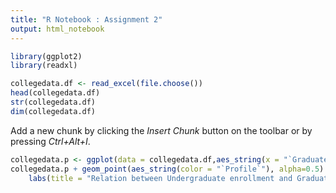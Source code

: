 ---
title: "R Notebook : Assignment 2"
output: html_notebook
---

```{r load packages and data}
library(ggplot2)
library(readxl)

collegedata.df <- read_excel(file.choose())
head(collegedata.df) 
str(collegedata.df) 
dim(collegedata.df) 
```

Add a new chunk by clicking the *Insert Chunk* button on the toolbar or by pressing *Ctrl+Alt+I*.

```{r}
collegedata.p <- ggplot(data = collegedata.df,aes_string(x = "`Graduate enrollment`", y = "`Undergraduate enrollment`", size = "`Graduation rate - Bachelor degree within 5 years, total`")) 
collegedata.p + geom_point(aes_string(color = "`Profile`"), alpha=0.5) +
	labs(title = "Relation between Undergraduate enrollment and Graduate enrollment ") +   scale_radius() + scale_color_manual(values = c("Other" = "lightsalmon", "Peer" = "yellow", "Aspire" = "red4")) + theme(legend.position = "bottom")
```
